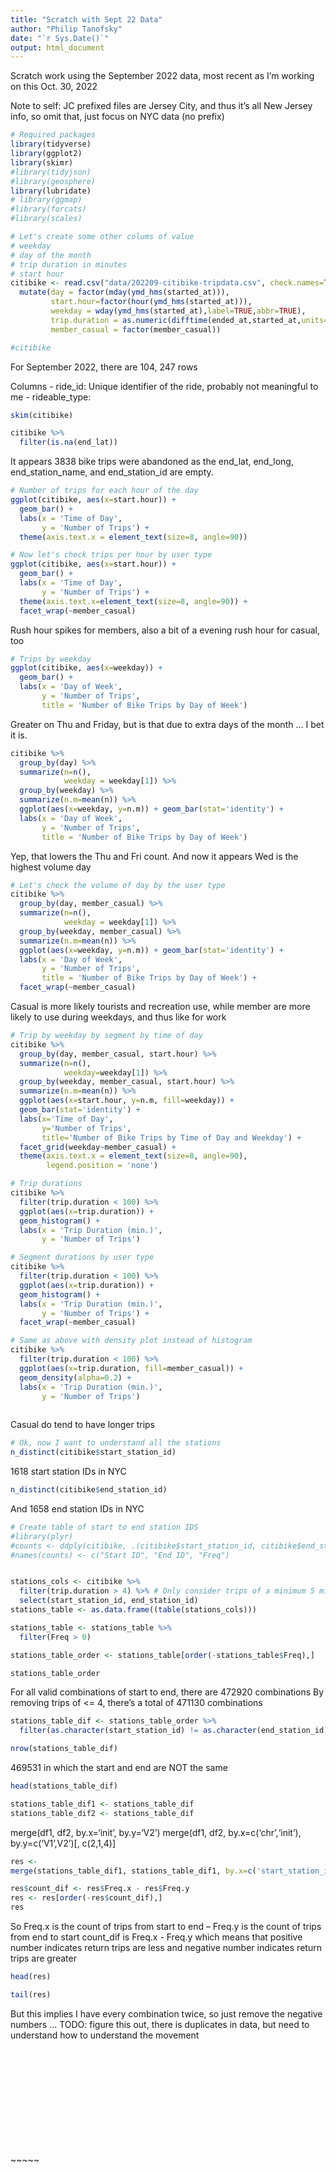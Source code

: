 ```yaml
---
title: "Scratch with Sept 22 Data"
author: "Philip Tanofsky"
date: "`r Sys.Date()`"
output: html_document
---
```


Scratch work using the September 2022 data, most recent as I'm working on this Oct. 30, 2022


Note to self: JC prefixed files are Jersey City, and thus it's all New Jersey info, so omit that, just focus on NYC data (no prefix)

```r
# Required packages
library(tidyverse)
library(ggplot2)
library(skimr)
#library(tidyjson)
#library(geosphere)
library(lubridate)
# library(ggmap)
#library(forcats)
#library(scales)
```

```r
# Let's create some other colums of value
# weekday
# day of the month
# trip duration in minutes
# start hour
citibike <- read.csv("data/202209-citibike-tripdata.csv", check.names=TRUE) %>%
  mutate(day = factor(mday(ymd_hms(started_at))),
         start.hour=factor(hour(ymd_hms(started_at))),
         weekday = wday(ymd_hms(started_at),label=TRUE,abbr=TRUE),
         trip.duration = as.numeric(difftime(ended_at,started_at,units="mins")),
         member_casual = factor(member_casual))

#citibike
```

For September 2022, there are 104, 247 rows

Columns
- ride_id: Unique identifier of the ride, probably not meaningful to me
- rideable_type:

```r
skim(citibike)
```

```r
citibike %>%
  filter(is.na(end_lat))
```

It appears 3838 bike trips were abandoned as the end_lat, end_long, end_station_name, and end_station_id are empty.

```r
# Number of trips for each hour of the day
ggplot(citibike, aes(x=start.hour)) +
  geom_bar() +
  labs(x = 'Time of Day',
       y = 'Number of Trips') +
  theme(axis.text.x = element_text(size=8, angle=90))

```

```r
# Now let's check trips per hour by user type
ggplot(citibike, aes(x=start.hour)) +
  geom_bar() +
  labs(x = 'Time of Day',
       y = 'Number of Trips') +
  theme(axis.text.x=element_text(size=8, angle=90)) +
  facet_wrap(~member_casual)
```

Rush hour spikes for members, also a bit of a evening rush hour for casual, too

```r
# Trips by weekday
ggplot(citibike, aes(x=weekday)) +
  geom_bar() +
  labs(x = 'Day of Week',
       y = 'Number of Trips',
       title = 'Number of Bike Trips by Day of Week')
```

Greater on Thu and Friday, but is that due to extra days of the month ... I bet it is.

```r
citibike %>%
  group_by(day) %>%
  summarize(n=n(),
            weekday = weekday[1]) %>%
  group_by(weekday) %>%
  summarize(n.m=mean(n)) %>%
  ggplot(aes(x=weekday, y=n.m)) + geom_bar(stat='identity') +
  labs(x = 'Day of Week',
       y = 'Number of Trips',
       title = 'Number of Bike Trips by Day of Week')
```

Yep, that lowers the Thu and Fri count. And now it appears Wed is the highest volume day

```r
# Let's check the volume of day by the user type
citibike %>%
  group_by(day, member_casual) %>%
  summarize(n=n(),
            weekday = weekday[1]) %>%
  group_by(weekday, member_casual) %>%
  summarize(n.m=mean(n)) %>%
  ggplot(aes(x=weekday, y=n.m)) + geom_bar(stat='identity') +
  labs(x = 'Day of Week',
       y = 'Number of Trips',
       title = 'Number of Bike Trips by Day of Week') +
  facet_wrap(~member_casual)
```

Casual is more likely tourists and recreation use, while member are more likely to use during weekdays, and thus like for work

```r
# Trip by weekday by segment by time of day
citibike %>%
  group_by(day, member_casual, start.hour) %>%
  summarize(n=n(),
            weekday=weekday[1]) %>%
  group_by(weekday, member_casual, start.hour) %>%
  summarize(n.m=mean(n)) %>%
  ggplot(aes(x=start.hour, y=n.m, fill=weekday)) +
  geom_bar(stat='identity') +
  labs(x='Time of Day',
       y='Number of Trips',
       title='Number of Bike Trips by Time of Day and Weekday') +
  facet_grid(weekday~member_casual) +
  theme(axis.text.x = element_text(size=8, angle=90),
        legend.position = 'none')
```

```r
# Trip durations
citibike %>%
  filter(trip.duration < 100) %>%
  ggplot(aes(x=trip.duration)) +
  geom_histogram() +
  labs(x = 'Trip Duration (min.)',
       y = 'Number of Trips')

```

```r
# Segment durations by user type
citibike %>%
  filter(trip.duration < 100) %>%
  ggplot(aes(x=trip.duration)) +
  geom_histogram() +
  labs(x = 'Trip Duration (min.)',
       y = 'Number of Trips') +
  facet_wrap(~member_casual)
```

```r
# Same as above with density plot instead of histogram
citibike %>%
  filter(trip.duration < 100) %>%
  ggplot(aes(x=trip.duration, fill=member_casual)) +
  geom_density(alpha=0.2) +
  labs(x = 'Trip Duration (min.)',
       y = 'Number of Trips')
  
```

Casual do tend to have longer trips

```r
# Ok, now I want to understand all the stations
n_distinct(citibike$start_station_id)
```

1618 start station IDs in NYC

```r
n_distinct(citibike$end_station_id)
```

And 1658 end station IDs in NYC

```r
# Create table of start to end station IDS
#library(plyr)
#counts <- ddply(citibike, .(citibike$start_station_id, citibike$end_station_id), nrow)
#names(counts) <- c("Start ID", "End ID", "Freq")


stations_cols <- citibike %>%
  filter(trip.duration > 4) %>% # Only consider trips of a minimum 5 minutes
  select(start_station_id, end_station_id)
stations_table <- as.data.frame((table(stations_cols)))

stations_table <- stations_table %>%
  filter(Freq > 0)

stations_table_order <- stations_table[order(-stations_table$Freq),]

stations_table_order
```

For all valid combinations of start to end, there are 472920 combinations
By removing trips of <= 4, there's a total of 471130 combinations


```r
stations_table_dif <- stations_table_order %>%
  filter(as.character(start_station_id) != as.character(end_station_id))

nrow(stations_table_dif)
```

469531 in which the start and end are NOT the same

```r
head(stations_table_dif)
```

```r
stations_table_dif1 <- stations_table_dif
stations_table_dif2 <- stations_table_dif
```


merge(df1, df2, by.x='init', by.y='V2')
merge(df1, df2, by.x=c('chr','init'), by.y=c('V1',V2')[, c(2,1,4)] 
```r
res <- 
merge(stations_table_dif1, stations_table_dif1, by.x=c('start_station_id','end_station_id'), by.y=c('end_station_id','start_station_id'))
```

```r
res$count_dif <- res$Freq.x - res$Freq.y
res <- res[order(-res$count_dif),]
res
```

So Freq.x is the count of trips from start to end
-- Freq.y is the count of trips from end to start
count_dif is Freq.x - Freq.y which means that positive number indicates return trips are less
and negative number indicates return trips are greater

```r
head(res)
```

```r
tail(res)
```
But this implies I have every combination twice, so just remove the negative numbers ... TODO: figure this out, there is duplicates in data, but need to understand how to understand the movement

```r

```

```r

```

```r

```

```r

```

```r

```

```r

```

```r

```

```r

```

```r

```

```r

```

```r

```

```r

```

~~~~~

```r

```

```r

```

```r

```

```r

```

```r

```
